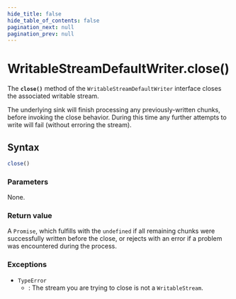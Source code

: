 ```yaml
---
hide_title: false
hide_table_of_contents: false
pagination_next: null
pagination_prev: null
---
```

# WritableStreamDefaultWriter.close()

The **`close()`** method of the
`WritableStreamDefaultWriter` interface closes the associated writable
stream.

The underlying sink will finish processing any previously-written chunks, before
invoking the close behavior. During this time any further attempts to write will fail
(without erroring the stream).

## Syntax

```js
close()
```

### Parameters

None.

### Return value

A `Promise`, which fulfills with the `undefined` if all
remaining chunks were successfully written before the close, or rejects with an error if
a problem was encountered during the process.

### Exceptions

- `TypeError`
  - : The stream you are trying to close is not a `WritableStream`.

